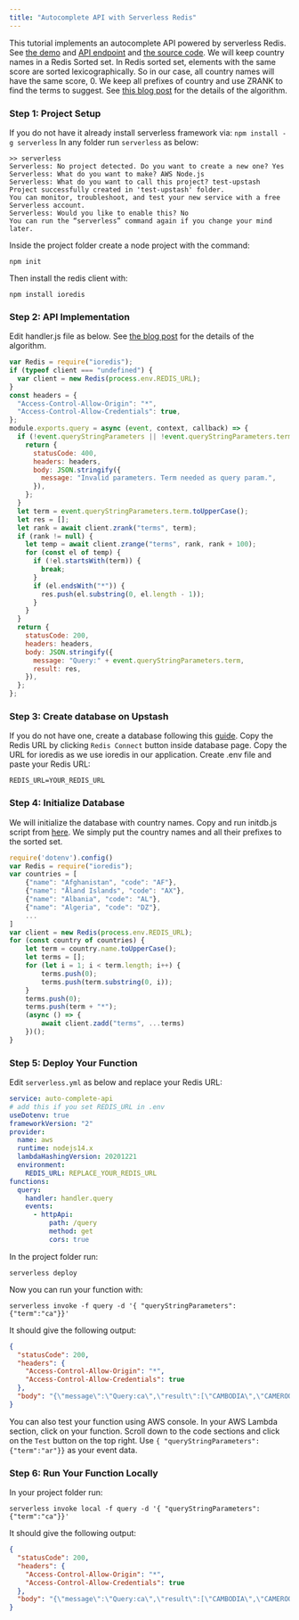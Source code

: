 ```yaml
---
title: "Autocomplete API with Serverless Redis"
---
```

This tutorial implements an autocomplete API powered by serverless Redis. See
[the demo](https://auto-complete-example.vercel.app/) and
[API endpoint](https://wfgz7cju24.execute-api.us-east-1.amazonaws.com/query?term=ca)
and
[the source code](https://github.com/upstash/examples/tree/main/examples/auto-complete-api).
We will keep country names in a Redis Sorted set. In Redis sorted set, elements
with the same score are sorted lexicographically. So in our case, all country
names will have the same score, 0. We keep all prefixes of country and use ZRANK
to find the terms to suggest. See
[this blog post](https://oldblog.antirez.com/post/autocomplete-with-redis.html)
for the details of the algorithm.
### Step 1: Project Setup
If you do not have it already install serverless framework via:
`npm install -g serverless`
In any folder run `serverless` as below:
```text
>> serverless
Serverless: No project detected. Do you want to create a new one? Yes
Serverless: What do you want to make? AWS Node.js
Serverless: What do you want to call this project? test-upstash
Project successfully created in 'test-upstash' folder.
You can monitor, troubleshoot, and test your new service with a free Serverless account.
Serverless: Would you like to enable this? No
You can run the “serverless” command again if you change your mind later.
```
Inside the project folder create a node project with the command:
```
npm init
```
Then install the redis client with:
```
npm install ioredis
```
### Step 2: API Implementation
Edit handler.js file as below. See
[the blog post](https://oldblog.antirez.com/post/autocomplete-with-redis.html)
for the details of the algorithm.
```javascript
var Redis = require("ioredis");
if (typeof client === "undefined") {
  var client = new Redis(process.env.REDIS_URL);
}
const headers = {
  "Access-Control-Allow-Origin": "*",
  "Access-Control-Allow-Credentials": true,
};
module.exports.query = async (event, context, callback) => {
  if (!event.queryStringParameters || !event.queryStringParameters.term) {
    return {
      statusCode: 400,
      headers: headers,
      body: JSON.stringify({
        message: "Invalid parameters. Term needed as query param.",
      }),
    };
  }
  let term = event.queryStringParameters.term.toUpperCase();
  let res = [];
  let rank = await client.zrank("terms", term);
  if (rank != null) {
    let temp = await client.zrange("terms", rank, rank + 100);
    for (const el of temp) {
      if (!el.startsWith(term)) {
        break;
      }
      if (el.endsWith("*")) {
        res.push(el.substring(0, el.length - 1));
      }
    }
  }
  return {
    statusCode: 200,
    headers: headers,
    body: JSON.stringify({
      message: "Query:" + event.queryStringParameters.term,
      result: res,
    }),
  };
};
```
### Step 3: Create database on Upstash
If you do not have one, create a database following this
[guide](../overall/getstarted). Copy the Redis URL by clicking `Redis Connect`
button inside database page. Copy the URL for ioredis as we use ioredis in our
application. Create .env file and paste your Redis URL:
```text
REDIS_URL=YOUR_REDIS_URL
```
### Step 4: Initialize Database
We will initialize the database with country names. Copy and run initdb.js
script from
[here](https://github.com/upstash/examples/tree/main/examples/auto-complete-api/initdb.js).
We simply put the country names and all their prefixes to the sorted set.
```javascript
require('dotenv').config()
var Redis = require("ioredis");
var countries = [
    {"name": "Afghanistan", "code": "AF"},
    {"name": "Åland Islands", "code": "AX"},
    {"name": "Albania", "code": "AL"},
    {"name": "Algeria", "code": "DZ"},
    ...
]
var client = new Redis(process.env.REDIS_URL);
for (const country of countries) {
    let term = country.name.toUpperCase();
    let terms = [];
    for (let i = 1; i < term.length; i++) {
        terms.push(0);
        terms.push(term.substring(0, i));
    }
    terms.push(0);
    terms.push(term + "*");
    (async () => {
        await client.zadd("terms", ...terms)
    })();
}
```
### Step 5: Deploy Your Function
Edit `serverless.yml` as below and replace your Redis URL:
```yaml
service: auto-complete-api
# add this if you set REDIS_URL in .env
useDotenv: true
frameworkVersion: "2"
provider:
  name: aws
  runtime: nodejs14.x
  lambdaHashingVersion: 20201221
  environment:
    REDIS_URL: REPLACE_YOUR_REDIS_URL
functions:
  query:
    handler: handler.query
    events:
      - httpApi:
          path: /query
          method: get
          cors: true
```
In the project folder run:
```
serverless deploy
```
Now you can run your function with:
```shell
serverless invoke -f query -d '{ "queryStringParameters": {"term":"ca"}}'
```
It should give the following output:
```json
{
  "statusCode": 200,
  "headers": {
    "Access-Control-Allow-Origin": "*",
    "Access-Control-Allow-Credentials": true
  },
  "body": "{\"message\":\"Query:ca\",\"result\":[\"CAMBODIA\",\"CAMEROON\",\"CANADA\",\"CAPE VERDE\",\"CAYMAN ISLANDS\"]}"
}
```
You can also test your function using AWS console. In your AWS Lambda section,
click on your function. Scroll down to the code sections and click on the `Test`
button on the top right. Use `{ "queryStringParameters": {"term":"ar"}}` as your
event data.
### Step 6: Run Your Function Locally
In your project folder run:
```shell
serverless invoke local -f query -d '{ "queryStringParameters": {"term":"ca"}}'
```
It should give the following output:
```json
{
  "statusCode": 200,
  "headers": {
    "Access-Control-Allow-Origin": "*",
    "Access-Control-Allow-Credentials": true
  },
  "body": "{\"message\":\"Query:ca\",\"result\":[\"CAMBODIA\",\"CAMEROON\",\"CANADA\",\"CAPE VERDE\",\"CAYMAN ISLANDS\"]}"
}
```